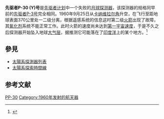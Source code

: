 {{noteTA
|T=zh-cn:先驱者11号; zh-tw:先鋒11號;
|G1=Astronomy
}}
'''先驱者P-30 (Y)号'''是[[先驱者计划|先驱者计划]]中一个失败的[[月球探测器|月球探测器]]，该探测器的规格同早前的[[先驱者P-3号|先驱者P-3号]]完全相同。1960年9月25日从[[卡纳维拉尔角|卡纳维拉尔角]]升空，在飞行至距地球表面370公里处一二级分离，根据遥感系统的信息这时第二级[[火箭|火箭]]出现了故障，其[[氧化剂|氧化剂]]系统不能正常工作。此时火箭的速度尚未达到[[第一宇宙速度|第一宇宙速度]]，于是不久之后探测器开始坠入地球[[大气层|大气层]]，据推测它可能落在了[[印度洋|印度洋]]上的某个地方。<ref>{{Cite web |url=http://nssdc.gsfc.nasa.gov/nmc/masterCatalog.do?sc=PIONY |title=Pioneer P-30 |accessdate=2010-11-02 |archive-date=2011-03-16 |archive-url=https://web.archive.org/web/20110316130558/http://nssdc.gsfc.nasa.gov/nmc/masterCatalog.do?sc=PIONY |dead-url=no }}</ref>
==參見==
*[[太陽系探測器列表|太陽系探測器列表]]
*[[太陽系探索時間線|太陽系探索時間線]]

==参考文献==
{{reflist}}

{{Pioneer program|before=先驱者P-3 (X)号|after=先驱者P-31(Z)号}}
{{1960年轨道发射}}

[[Category:先驱者系列|PP-30]]
[[Category:1960年发射的航天器|Category:1960年发射的航天器]]